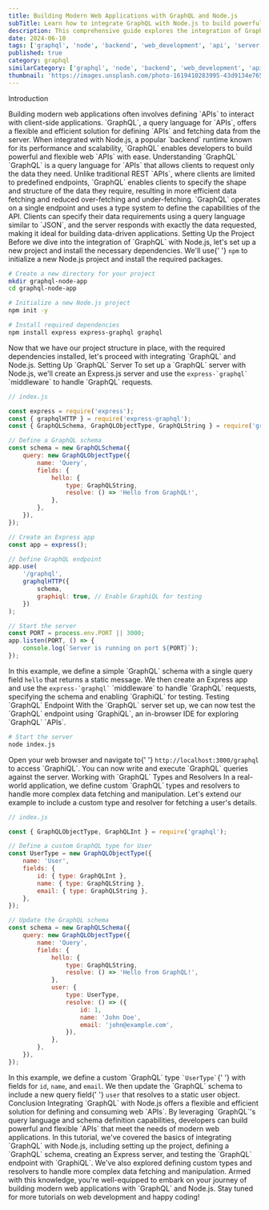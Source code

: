 ```yaml
---
title: Building Modern Web Applications with GraphQL and Node.js
subTitle: Learn how to integrate GraphQL with Node.js to build powerful web applications
description: This comprehensive guide explores the integration of GraphQL, a query language for APIs, with Node.js, a popular backend runtime. Discover how to build flexible and efficient web APIs with GraphQL and Node.js.
date: 2024-06-10
tags: ['graphql', 'node', 'backend', 'web_development', 'api', 'server']
published: true
category: graphql
similarCategory: ['graphql', 'node', 'backend', 'web_development', 'api', 'server']
thumbnail: 'https://images.unsplash.com/photo-1619410283995-43d9134e7656?q=80&w=2070&auto=format&fit=crop&ixlib=rb-4.0.3&ixid=M3wxMjA3fDB8MHxwaG90by1wYWdlfHx8fGVufDB8fHx8fA%3D%3D'
---
```


<Heading type="danger">Introduction</Heading>

<Paragraph>
    Building modern web applications often involves defining `APIs` to interact
    with client-side applications. `GraphQL`, a query language for `APIs`,
    offers a flexible and efficient solution for defining `APIs` and fetching
    data from the server. When integrated with Node.js, a popular `backend`
    runtime known for its performance and scalability, `GraphQL` enables
    developers to build powerful and flexible web `APIs` with ease.
</Paragraph>
<Heading>Understanding `GraphQL`</Heading>

<Paragraph>
    `GraphQL` is a query language for `APIs` that allows clients to request only
    the data they need. Unlike traditional REST `APIs`, where clients are
    limited to predefined endpoints, `GraphQL` enables clients to specify the
    shape and structure of the data they require, resulting in more efficient
    data fetching and reduced over-fetching and under-fetching.
</Paragraph>
<Paragraph>
    `GraphQL` operates on a single endpoint and uses a type system to define the
    capabilities of the API. Clients can specify their data requirements using a
    query language similar to `JSON`, and the server responds with exactly the
    data requested, making it ideal for building data-driven applications.
</Paragraph>
<Heading>Setting Up the Project</Heading>

<Paragraph>
    Before we dive into the integration of `GraphQL` with Node.js, let's set up
    a new project and install the necessary dependencies. We'll use{' '}
    <code>npm</code> to initialize a new Node.js project and install the
    required packages.
</Paragraph>

```bash
# Create a new directory for your project
mkdir graphql-node-app
cd graphql-node-app

# Initialize a new Node.js project
npm init -y

# Install required dependencies
npm install express express-graphql graphql
```

<Paragraph>
    Now that we have our project structure in place, with the required
    dependencies installed, let's proceed with integrating `GraphQL` and
    Node.js.
</Paragraph>
<Heading>Setting Up `GraphQL` Server</Heading>

<Paragraph>
    To set up a `GraphQL` server with Node.js, we'll create an Express.js server
    and use the <code>express-`graphql`</code> `middleware` to handle `GraphQL`
    requests.
</Paragraph>

```javascript
// index.js

const express = require('express');
const { graphqlHTTP } = require('express-graphql');
const { GraphQLSchema, GraphQLObjectType, GraphQLString } = require('graphql');

// Define a GraphQL schema
const schema = new GraphQLSchema({
    query: new GraphQLObjectType({
        name: 'Query',
        fields: {
            hello: {
                type: GraphQLString,
                resolve: () => 'Hello from GraphQL!',
            },
        },
    }),
});

// Create an Express app
const app = express();

// Define GraphQL endpoint
app.use(
    '/graphql',
    graphqlHTTP({
        schema,
        graphiql: true, // Enable GraphiQL for testing
    })
);

// Start the server
const PORT = process.env.PORT || 3000;
app.listen(PORT, () => {
    console.log(`Server is running on port ${PORT}`);
});
```

<Paragraph>
    In this example, we define a simple `GraphQL` schema with a single query
    field <code>hello</code> that returns a static message. We then create an
    Express app and use the <code>express-`graphql`</code> `middleware` to
    handle `GraphQL` requests, specifying the schema and enabling `GraphiQL` for
    testing.
</Paragraph>
<Heading>Testing `GraphQL` Endpoint</Heading>

<Paragraph>
    With the `GraphQL` server set up, we can now test the `GraphQL` endpoint
    using `GraphiQL`, an in-browser IDE for exploring `GraphQL` `APIs`.
</Paragraph>

```bash
# Start the server
node index.js
```

<Paragraph>
    Open your web browser and navigate to{' '}
    <code>http://localhost:3000/graphql</code> to access `GraphiQL`. You can now
    write and execute `GraphQL` queries against the server.
</Paragraph>
<Heading>Working with `GraphQL` Types and Resolvers</Heading>

<Paragraph>
    In a real-world application, we define custom `GraphQL` types and resolvers
    to handle more complex data fetching and manipulation. Let's extend our
    example to include a custom type and resolver for fetching a user's details.
</Paragraph>

```javascript
// index.js

const { GraphQLObjectType, GraphQLInt } = require('graphql');

// Define a custom GraphQL type for User
const UserType = new GraphQLObjectType({
    name: 'User',
    fields: {
        id: { type: GraphQLInt },
        name: { type: GraphQLString },
        email: { type: GraphQLString },
    },
});

// Update the GraphQL schema
const schema = new GraphQLSchema({
    query: new GraphQLObjectType({
        name: 'Query',
        fields: {
            hello: {
                type: GraphQLString,
                resolve: () => 'Hello from GraphQL!',
            },
            user: {
                type: UserType,
                resolve: () => ({
                    id: 1,
                    name: 'John Doe',
                    email: 'john@example.com',
                }),
            },
        },
    }),
});
```

<Paragraph>
    In this example, we define a custom `GraphQL` type <code>`UserType`</code>{' '}
    with fields for <code>id</code>, <code>name</code>, and <code>email</code>.
    We then update the `GraphQL` schema to include a new query field{' '}
    <code>user</code> that resolves to a static user object.
</Paragraph>
<Heading>Conclusion</Heading>

<Paragraph>
    Integrating `GraphQL` with Node.js offers a flexible and efficient solution
    for defining and consuming web `APIs`. By leveraging `GraphQL`'s query
    language and schema definition capabilities, developers can build powerful
    and flexible `APIs` that meet the needs of modern web applications.
</Paragraph>
<Paragraph>
    In this tutorial, we've covered the basics of integrating `GraphQL` with
    Node.js, including setting up the project, defining a `GraphQL` schema,
    creating an Express server, and testing the `GraphQL` endpoint with
    `GraphiQL`. We've also explored defining custom types and resolvers to
    handle more complex data fetching and manipulation. Armed with this
    knowledge, you're well-equipped to embark on your journey of building modern
    web applications with `GraphQL` and Node.js.
</Paragraph>
Stay tuned for more tutorials on web development and happy coding!
